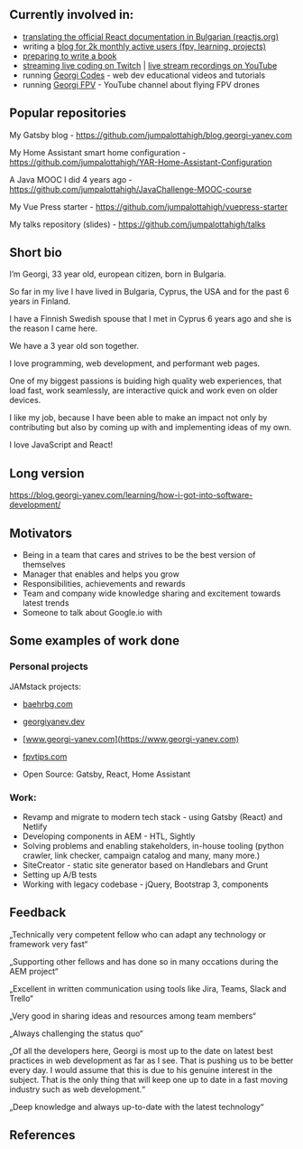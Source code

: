 
<Layout>

<Container>

## Currently involved in:

- [translating the official React documentation in Bulgarian (reactjs.org)](https://github.com/reactjs/bg.reactjs.org/pulls?q=is%3Apr+author%3Ajumpalottahigh)
- writing a [blog for 2k monthly active users (fpv, learning, projects)](https://blog.georgi-yanev.com/)
- [preparing to write a book](https://blog.georgi-yanev.com/learning/writing-a-book/)
- [streaming live coding on Twitch](https://www.twitch.tv/jumpalottahigh) | [live stream recordings on YouTube](https://www.youtube.com/watch?v=mHGRlBs0KYs&list=PLxuusHIzi2UozF9QH2h4WAAYGc1AIP2X2&index=39)
- running [Georgi Codes](https://www.youtube.com/channel/UCHH7NUqRBkcCUnfT9e60xPw/videos) - web dev educational videos and tutorials
- running [Georgi FPV](https://www.youtube.com/channel/UC2gwYMcfb0Oz_fl9W1uTV2Q/videos) - YouTube channel about flying FPV drones

## Popular repositories

My Gatsby blog - https://github.com/jumpalottahigh/blog.georgi-yanev.com

My Home Assistant smart home configuration - https://github.com/jumpalottahigh/YAR-Home-Assistant-Configuration

A Java MOOC I did 4 years ago - https://github.com/jumpalottahigh/JavaChallenge-MOOC-course

My Vue Press starter - https://github.com/jumpalottahigh/vuepress-starter

My talks repository (slides) - https://github.com/jumpalottahigh/talks

## Short bio

I’m Georgi, 33 year old, european citizen, born in Bulgaria.

So far in my live I have lived in Bulgaria, Cyprus, the USA and for the past 6 years in Finland.

I have a Finnish Swedish spouse that I met in Cyprus 6 years ago and she is the reason I came here.

We have a 3 year old son together.

I love programming, web development, and performant web pages.

One of my biggest passions is buiding high quality web experiences, that load fast, work seamlessly, are interactive quick and work even on older devices.

I like my job, because I have been able to make an impact not only by contributing but also by coming up with and implementing ideas of my own.

I love JavaScript and React!

## Long version

https://blog.georgi-yanev.com/learning/how-i-got-into-software-development/

## Motivators

- Being in a team that cares and strives to be the best version of themselves
- Manager that enables and helps you grow
- Responsibilities, achievements and rewards
- Team and company wide knowledge sharing and excitement towards latest trends
- Someone to talk about Google.io with

## Some examples of work done

### Personal projects

JAMstack projects:

- [baehrbg.com](https://www.baehrbg.com)
- [georgiyanev.dev](https://georgiyanev.dev)
- [www.georgi-yanev.com](https://www.georgi-yanev.com)
- [fpvtips.com](https://www.fpvtips.com)

- Open Source: Gatsby, React, Home Assistant

### Work:

- Revamp and migrate to modern tech stack - using Gatsby (React) and Netlify
- Developing components in AEM - HTL, Sightly
- Solving problems and enabling stakeholders, in-house tooling (python crawler, link checker, campaign catalog and many, many more.)
- SiteCreator - static site generator based on Handlebars and Grunt
- Setting up A/B tests
- Working with legacy codebase - jQuery, Bootstrap 3, components

## Feedback

&bdquo;Technically very competent fellow who can adapt any technology or framework very fast&ldquo;

&bdquo;Supporting other fellows and has done so in many occations during the AEM project&ldquo;

&bdquo;Excellent in written communication using tools like Jira, Teams, Slack and Trello&ldquo;

&bdquo;Very good in sharing ideas and resources among team members&ldquo;

&bdquo;Always challenging the status quo&ldquo;

&bdquo;Of all the developers here, Georgi is most up to the date on latest best practices in web development as far as I see. That is pushing us to be better every day. I would assume that this is due to his genuine interest in the subject. That is the only thing that will keep one up to date in a fast moving industry such as web development.&ldquo;

&bdquo;Deep knowledge and always up-to-date with the latest technology&ldquo;

## References

</Container>
</Layout>
